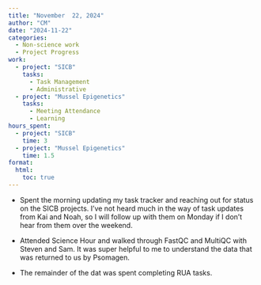 ```yaml
---
title: "November  22, 2024"
author: "CM"
date: "2024-11-22"
categories:
  - Non-science work 
  - Project Progress
work:
  - project: "SICB"
    tasks: 
      - Task Management
      - Administrative
  - project: "Mussel Epigenetics"
    tasks: 
      - Meeting Attendance
      - Learning
hours_spent:
  - project: "SICB"
    time: 3
  - project: "Mussel Epigenetics"
    time: 1.5
format:
  html:
    toc: true
---
```


-   Spent the morning updating my task tracker and reaching out for status on the SICB projects. I’ve not heard much in the way of task updates from Kai and Noah, so I will follow up with them on Monday if I don’t hear from them over the weekend.\

-   Attended Science Hour and walked through FastQC and MultiQC with Steven and Sam. It was super helpful to me to understand the data that was returned to us by Psomagen.\

-   The remainder of the dat was spent completing RUA tasks.
